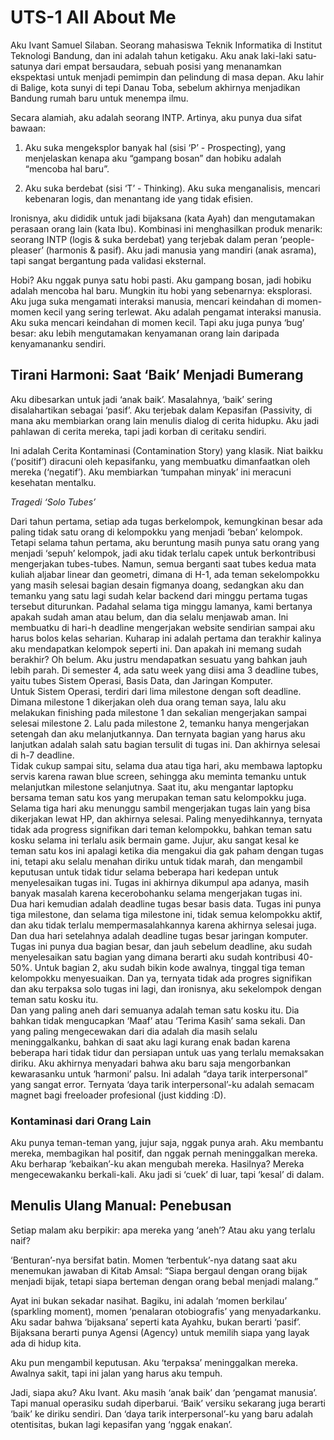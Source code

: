 # UTS-1 All About Me

Aku Ivant Samuel Silaban. Seorang mahasiswa Teknik Informatika di Institut Teknologi Bandung, dan ini adalah tahun ketigaku. Aku anak laki-laki satu-satunya dari empat bersaudara, sebuah posisi yang menanamkan ekspektasi untuk menjadi pemimpin dan pelindung di masa depan. Aku lahir di Balige, kota sunyi di tepi Danau Toba, sebelum akhirnya menjadikan Bandung rumah baru untuk menempa ilmu.

Secara alamiah, aku adalah seorang INTP. Artinya, aku punya dua sifat bawaan:

1. Aku suka mengeksplor banyak hal (sisi 'P' - Prospecting), yang menjelaskan kenapa aku "gampang bosan" dan hobiku adalah "mencoba hal baru".

2. Aku suka berdebat (sisi 'T' - Thinking). Aku suka menganalisis, mencari kebenaran logis, dan menantang ide yang tidak efisien.

Ironisnya, aku dididik untuk jadi bijaksana (kata Ayah) dan mengutamakan perasaan orang lain (kata Ibu). Kombinasi ini menghasilkan produk menarik: seorang INTP (logis & suka berdebat) yang terjebak dalam peran 'people-pleaser' (harmonis & pasif). Aku jadi manusia yang mandiri (anak asrama), tapi sangat bergantung pada validasi eksternal.

Hobi? Aku nggak punya satu hobi pasti. Aku gampang bosan, jadi hobiku adalah mencoba hal baru. Mungkin itu hobi yang sebenarnya: eksplorasi. Aku juga suka mengamati interaksi manusia, mencari keindahan di momen-momen kecil yang sering terlewat. Aku adalah pengamat interaksi manusia. Aku suka mencari keindahan di momen kecil. Tapi aku juga punya 'bug' besar: aku lebih mengutamakan kenyamanan orang lain daripada kenyamananku sendiri.

## **Tirani Harmoni: Saat 'Baik' Menjadi Bumerang**
Aku dibesarkan untuk jadi 'anak baik'. Masalahnya, 'baik' sering disalahartikan sebagai 'pasif'. Aku terjebak dalam Kepasifan (Passivity, di mana aku membiarkan orang lain menulis dialog di cerita hidupku. Aku jadi pahlawan di cerita mereka, tapi jadi korban di ceritaku sendiri.

Ini adalah Cerita Kontaminasi (Contamination Story) yang klasik. Niat baikku ('positif') diracuni oleh kepasifanku, yang membuatku dimanfaatkan oleh mereka ('negatif'). Aku membiarkan 'tumpahan minyak' ini meracuni kesehatan mentalku.

*Tragedi 'Solo Tubes'*

Dari tahun pertama, setiap ada tugas berkelompok, kemungkinan besar ada paling tidak satu orang di kelompokku yang menjadi 'beban' kelompok. Tetapi selama tahun pertama, aku beruntung masih punya satu orang yang menjadi 'sepuh' kelompok, jadi aku tidak terlalu capek untuk berkontribusi mengerjakan tubes-tubes. Namun, semua berganti saat tubes kedua mata kuliah aljabar linear dan geometri, dimana di H-1, ada teman sekelompokku yang masih selesai bagian desain figmanya doang, sedangkan aku dan temanku yang satu lagi sudah kelar backend dari minggu pertama tugas tersebut diturunkan. Padahal selama tiga minggu lamanya, kami bertanya apakah sudah aman atau belum, dan dia selalu menjawab aman. Ini membuatku di hari-h deadline mengerjakan website sendirian sampai aku harus bolos kelas seharian. Kuharap ini adalah pertama dan terakhir kalinya aku mendapatkan kelompok seperti ini.
Dan apakah ini memang sudah berakhir? Oh belum. Aku justru mendapatkan sesuatu yang bahkan jauh lebih parah. Di semester 4, ada satu week yang diisi ama 3 deadline tubes, yaitu tubes Sistem Operasi, Basis Data, dan Jaringan Komputer.  
Untuk Sistem Operasi, terdiri dari lima milestone dengan soft deadline. Dimana milestone 1 dikerjakan oleh dua orang teman saya, lalu aku melakukan finishing pada milestone 1 dan sekalian mengerjakan sampai selesai milestone 2. Lalu pada milestone 2, temanku hanya mengerjakan setengah dan aku melanjutkannya. Dan ternyata bagian yang harus aku lanjutkan adalah salah satu bagian tersulit di tugas ini. Dan akhirnya selesai di h-7 deadline.  
Tidak cukup sampai situ, selama dua atau tiga hari, aku membawa laptopku servis karena rawan blue screen, sehingga aku meminta temanku untuk melanjutkan milestone selanjutnya. Saat itu, aku mengantar laptopku bersama teman satu kos yang merupakan teman satu kelompokku juga. Selama tiga hari aku menunggu sambil mengerjakan tugas lain yang bisa dikerjakan lewat HP, dan akhirnya selesai. Paling menyedihkannya, ternyata tidak ada progress signifikan dari teman kelompokku, bahkan teman satu kosku selama ini terlalu asik bermain game. Jujur, aku sangat kesal ke teman satu kos ini apalagi ketika dia mengakui dia gak paham dengan tugas ini, tetapi aku selalu menahan diriku untuk tidak marah, dan mengambil keputusan untuk tidak tidur selama beberapa hari kedepan untuk menyelesaikan tugas ini. Tugas ini akhirnya dikumpul apa adanya, masih banyak masalah karena kecerobohanku selama mengerjakan tugas ini.  
Dua hari kemudian adalah deadline tugas besar basis data. Tugas ini punya tiga milestone, dan selama tiga milestone ini, tidak semua kelompokku aktif, dan aku tidak terlalu mempermasalahkannya karena akhirnya selesai juga. Dan dua hari setelahnya adalah deadline tugas besar jaringan komputer. Tugas ini punya dua bagian besar, dan jauh sebelum deadline, aku sudah menyelesaikan satu bagian yang dimana berarti aku sudah kontribusi 40-50%. Untuk bagian 2, aku sudah bikin kode awalnya, tinggal tiga teman kelompokku menyesuaikan. Dan ya, ternyata tidak ada progres signifikan dan aku terpaksa solo tugas ini lagi, dan ironisnya, aku sekelompok dengan teman satu kosku itu.  
Dan yang paling aneh dari semuanya adalah teman satu kosku itu. Dia bahkan tidak mengucapkan 'Maaf' atau 'Terima Kasih' sama sekali. Dan yang paling mengecewakan dari dia adalah dia masih selalu meninggalkanku, bahkan di saat aku lagi kurang enak badan karena beberapa hari tidak tidur dan persiapan untuk uas yang terlalu memaksakan diriku.
Aku akhirnya menyadari bahwa aku baru saja mengorbankan kewarasanku untuk 'harmoni' palsu. Ini adalah "daya tarik interpersonal" yang sangat error. Ternyata 'daya tarik interpersonal'-ku adalah semacam magnet bagi freeloader profesional (just kidding :D).

### **Kontaminasi dari Orang Lain**

Aku punya teman-teman yang, jujur saja, nggak punya arah. Aku membantu mereka, membagikan hal positif, dan nggak pernah meninggalkan mereka. Aku berharap 'kebaikan'-ku akan mengubah mereka.
Hasilnya? Mereka mengecewakanku berkali-kali. Aku jadi si 'cuek' di luar, tapi 'kesal' di dalam. 

## **Menulis Ulang Manual: Penebusan**

Setiap malam aku berpikir: apa mereka yang 'aneh'? Atau aku yang terlalu naif?

'Benturan'-nya bersifat batin. Momen 'terbentuk'-nya datang saat aku menemukan jawaban di Kitab Amsal: "Siapa bergaul dengan orang bijak menjadi bijak, tetapi siapa berteman dengan orang bebal menjadi malang."

Ayat ini bukan sekadar nasihat. Bagiku, ini adalah 'momen berkilau' (sparkling moment), momen 'penalaran otobiografis' yang menyadarkanku. Aku sadar bahwa 'bijaksana' seperti kata Ayahku, bukan berarti 'pasif'. Bijaksana berarti punya Agensi (Agency) untuk memilih siapa yang layak ada di hidup kita.

Aku pun mengambil keputusan. Aku 'terpaksa' meninggalkan mereka. Awalnya sakit, tapi ini jalan yang harus aku tempuh.

Jadi, siapa aku? Aku Ivant. Aku masih 'anak baik' dan 'pengamat manusia'. Tapi manual operasiku sudah diperbarui. 'Baik' versiku sekarang juga berarti 'baik' ke diriku sendiri. Dan 'daya tarik interpersonal'-ku yang baru adalah otentisitas, bukan lagi kepasifan yang 'nggak enakan'.
